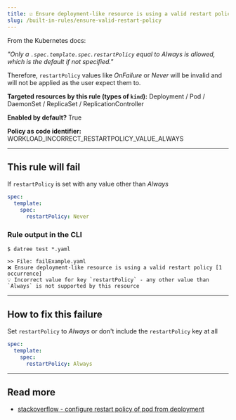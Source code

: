 ```yaml
---
title: ☑️ Ensure deployment-like resource is using a valid restart policy
slug: /built-in-rules/ensure-valid-restart-policy
---
```


From the Kubernetes docs:

_"Only a `.spec.template.spec.restartPolicy` equal to Always is allowed, which is the default if not specified."_

Therefore, `restartPolicy` values like _OnFailure_ or _Never_ will be invalid and will not be applied as the user expect them to.

**Targeted resources by this rule (types of **`kind`**):** Deployment / Pod / DaemonSet / ReplicaSet / ReplicationController

**Enabled by default?** True

**Policy as code identifier:** WORKLOAD_INCORRECT_RESTARTPOLICY_VALUE_ALWAYS

---

## This rule will fail

If `restartPolicy` is set with any value other than _Always_

```yaml
spec:
  template:
    spec:
      restartPolicy: Never
```

### Rule output in the CLI

```terminal
$ datree test *.yaml

>> File: failExample.yaml
❌ Ensure deployment-like resource is using a valid restart policy [1 occurrence]
💡 Incorrect value for key `restartPolicy` - any other value than `Always` is not supported by this resource
```

---

## How to fix this failure

Set `restartPolicy` to _Always_ or don't include the `restartPolicy` key at all

```yaml
spec:
  template:
    spec:
      restartPolicy: Always
```

---

## Read more

- [stackoverflow - configure restart policy of pod from deployment](https://stackoverflow.com/a/63400639/959510)
